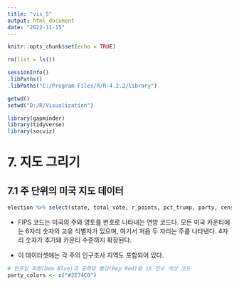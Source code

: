 ---
title: "vis_5"
output: html_document
date: "2022-11-15"
---

```{r setup, include=FALSE}
knitr::opts_chunk$set(echo = TRUE)

rm(list = ls())

sessionInfo()
.libPaths()
.libPaths("C:/Program Files/R/R-4.2.2/library")

getwd()
setwd("D:/R/Visualization")

library(gapminder)
library(tidyverse)
library(socviz)
```


# 7. 지도 그리기 

## 7.1 주 단위의 미국 지도 데이터 

```{r}
election %>% select(state, total_vote, r_points, pct_trump, party, census) %>% sample_n(5)
```


- FIPS 코드는 미국의 주와 영토를 번호로 나타내는 연방 코드다. 모든 미국 카운티에는 6자리 숫자의 고유 식별자가 있으며, 여기서 처음 두 자리는 주를 나타낸다. 4자리 숫자가 추가돼 카운티 수준까지 확장된다. 

- 이 데이터셋에는 각 주의 인구조사 지역도 포함되어 있다. 

```{r}
# 민주당 파랑(Dem Blue)과 공화당 빨강(Rep Red)용 16 진수 색상 코드
party_colors <- c("#2E74C0")



```





































